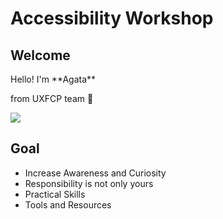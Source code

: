 # Accessibility Workshop


## Welcome

<div class="container container--wide">
	<div class="profile">
		<p>Hello! I'm **Agata**</p>
		<p>from UXFCP team 🦊</p>
	</div>
	<img class="image image-profile image--circle" src="https://ca.slack-edge.com/T024BH5MH-U02L3EV77M4-a74fdc166c7c-512" />
</div>

## Goal

- Increase Awareness and Curiosity
- Responsibility is not only yours
- Practical Skills
- Tools and Resources





